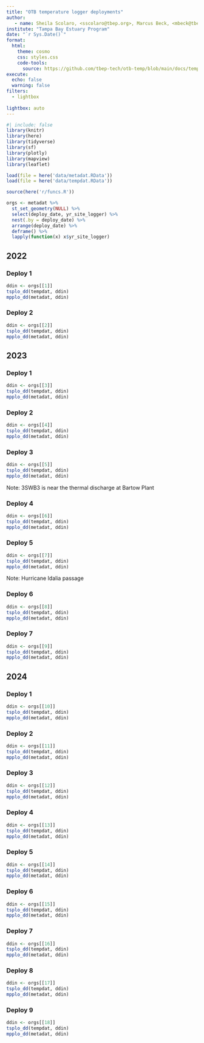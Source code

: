 ```yaml
---
title: "OTB temperature logger deployments"
author: 
   - name: Sheila Scolaro, <sscolaro@tbep.org>, Marcus Beck, <mbeck@tbep.org>
institute: "Tampa Bay Estuary Program"
date: "`r Sys.Date()`"
format:
  html:
    theme: cosmo
    css: styles.css
    code-tools: 
      source: https://github.com/tbep-tech/otb-temp/blob/main/docs/tempeval.qmd
execute:
  echo: false
  warning: false
filters:
  - lightbox
  
lightbox: auto
---
```


```r
#| include: false
library(knitr)
library(here)
library(tidyverse)
library(sf)
library(plotly)
library(mapview)
library(leaflet)

load(file = here('data/metadat.RData'))
load(file = here('data/tempdat.RData'))

source(here('r/funcs.R'))

orgs <- metadat %>% 
  st_set_geometry(NULL) %>% 
  select(deploy_date, yr_site_logger) %>% 
  nest(.by = deploy_date) %>% 
  arrange(deploy_date) %>% 
  deframe() %>% 
  lapply(function(x) x$yr_site_logger)
```

::: {.panel-tabset}

## 2022

::: {.panel-tabset}

### Deploy 1

```r
ddin <- orgs[[1]]
tsplo_dd(tempdat, ddin)
mpplo_dd(metadat, ddin)
```

### Deploy 2

```r
ddin <- orgs[[2]]
tsplo_dd(tempdat, ddin)
mpplo_dd(metadat, ddin)
```

:::

## 2023

::: {.panel-tabset}

### Deploy 1

```r
ddin <- orgs[[3]]
tsplo_dd(tempdat, ddin)
mpplo_dd(metadat, ddin)
```

### Deploy 2

```r
ddin <- orgs[[4]]
tsplo_dd(tempdat, ddin)
mpplo_dd(metadat, ddin)
```

### Deploy 3

```r
ddin <- orgs[[5]]
tsplo_dd(tempdat, ddin)
mpplo_dd(metadat, ddin)
```

Note: 3SWB3 is near the thermal discharge at Bartow Plant

### Deploy 4

```r
ddin <- orgs[[6]]
tsplo_dd(tempdat, ddin)
mpplo_dd(metadat, ddin)
```

### Deploy 5

```r
ddin <- orgs[[7]]
tsplo_dd(tempdat, ddin)
mpplo_dd(metadat, ddin)
```

Note: Hurricane Idalia passage

### Deploy 6

```r
ddin <- orgs[[8]]
tsplo_dd(tempdat, ddin)
mpplo_dd(metadat, ddin)
```

### Deploy 7

```r
ddin <- orgs[[9]]
tsplo_dd(tempdat, ddin)
mpplo_dd(metadat, ddin)
```

:::

## 2024

::: {.panel-tabset}

### Deploy 1

```r
ddin <- orgs[[10]]
tsplo_dd(tempdat, ddin)
mpplo_dd(metadat, ddin)
```

### Deploy 2

```r
ddin <- orgs[[11]]
tsplo_dd(tempdat, ddin)
mpplo_dd(metadat, ddin)
```

### Deploy 3

```r
ddin <- orgs[[12]]
tsplo_dd(tempdat, ddin)
mpplo_dd(metadat, ddin)
```

### Deploy 4

```r
ddin <- orgs[[13]]
tsplo_dd(tempdat, ddin)
mpplo_dd(metadat, ddin)
```

### Deploy 5

```r
ddin <- orgs[[14]]
tsplo_dd(tempdat, ddin)
mpplo_dd(metadat, ddin)
```

### Deploy 6

```r
ddin <- orgs[[15]]
tsplo_dd(tempdat, ddin)
mpplo_dd(metadat, ddin)
```

### Deploy 7

```r
ddin <- orgs[[16]]
tsplo_dd(tempdat, ddin)
mpplo_dd(metadat, ddin)
```

### Deploy 8

```r
ddin <- orgs[[17]]
tsplo_dd(tempdat, ddin)
mpplo_dd(metadat, ddin)
```

### Deploy 9

```r
ddin <- orgs[[18]]
tsplo_dd(tempdat, ddin)
mpplo_dd(metadat, ddin)
```

:::
:::